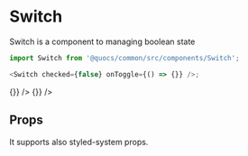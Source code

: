 

<Meta title="Themes|boss-care/Components/Switch" component={Switch} />

# Switch

Switch is a component to managing boolean state

```js
import Switch from '@quocs/common/src/components/Switch';

<Switch checked={false} onToggle={() => {}} />;
```

<Preview>
  <Story name="Default">
    <Theme>
      <div>
        <Switch checked={false} onToggle={() => {}} />
        <Switch checked={true} onToggle={() => {}} />
      </div>
    </Theme>
  </Story>
</Preview>

## Props

It supports also styled-system props.

<Props of={Switch} />
